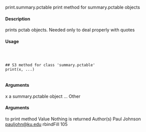 
print.summary.pctable print method for summary.pctable objects

#### Description

prints pctab objects. Needed only to deal properly with quotes

#### Usage
<pre><code>


## S3 method for class 'summary.pctable'
print(x, ...)

</code></pre>
#### Arguments

x a summary.pctable object
... Other 
</code></pre>
#### Arguments
 to print method
Value
Nothing is returned
Author(s)
Paul Johnson <pauljohn@ku.edu>
rbindFill 105
